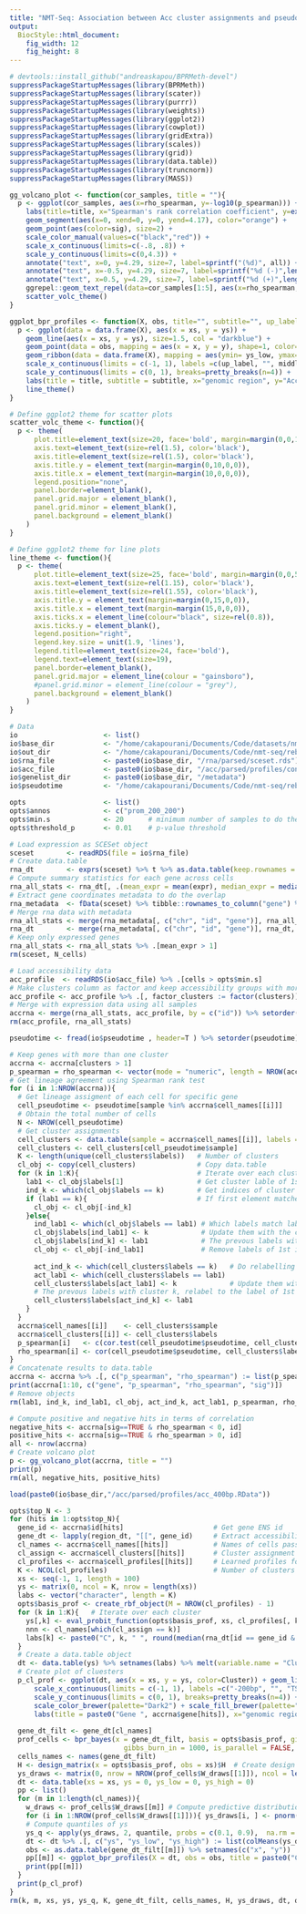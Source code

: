 ```yaml
---
title: "NMT-Seq: Association between Acc cluster assignments and pseudotime"
output: 
  BiocStyle::html_document: 
    fig_width: 12
    fig_height: 8
---
```


```r
# devtools::install_github("andreaskapou/BPRMeth-devel")
suppressPackageStartupMessages(library(BPRMeth))
suppressPackageStartupMessages(library(scater))
suppressPackageStartupMessages(library(purrr))
suppressPackageStartupMessages(library(weights))
suppressPackageStartupMessages(library(ggplot2))
suppressPackageStartupMessages(library(cowplot))
suppressPackageStartupMessages(library(gridExtra))
suppressPackageStartupMessages(library(scales))
suppressPackageStartupMessages(library(grid))
suppressPackageStartupMessages(library(data.table))
suppressPackageStartupMessages(library(truncnorm))
suppressPackageStartupMessages(library(MASS))
```

```r
gg_volcano_plot <- function(cor_samples, title = ""){
  p <- ggplot(cor_samples, aes(x=rho_spearman, y=-log10(p_spearman))) +
    labs(title=title, x="Spearman's rank correlation coefficient", y=expression(paste("-log"[10],"(",plain(p),")"))) +
    geom_segment(aes(x=0, xend=0, y=0, yend=4.17), color="orange") +
    geom_point(aes(color=sig), size=2) +
    scale_color_manual(values=c("black","red")) +
    scale_x_continuous(limits=c(-.8, .8)) +
    scale_y_continuous(limits=c(0,4.3)) +
    annotate("text", x=0, y=4.29, size=7, label=sprintf("(%d)", all)) +
    annotate("text", x=-0.5, y=4.29, size=7, label=sprintf("%d (-)",length(negative_hits))) +
    annotate("text", x=0.5, y=4.29, size=7, label=sprintf("%d (+)",length(positive_hits))) +
    ggrepel::geom_text_repel(data=cor_samples[1:5], aes(x=rho_spearman, y=-log10(p_spearman), label=gene), size=6) +
    scatter_volc_theme()
}

ggplot_bpr_profiles <- function(X, obs, title="", subtitle="", up_label="-500bp", down_label="+500bp", middle_label="TSS", ...){
  p <- ggplot(data = data.frame(X), aes(x = xs, y = ys)) +
    geom_line(aes(x = xs, y = ys), size=1.5, col = "darkblue") +
    geom_point(data = obs, mapping = aes(x = x, y = y), shape=1, color="red", size=3) +
    geom_ribbon(data = data.frame(X), mapping = aes(ymin= ys_low, ymax= ys_high), alpha=0.25, size = 0.1, fill="cornflowerblue") +
    scale_x_continuous(limits = c(-1, 1), labels =c(up_label, "", middle_label, "", down_label)) + 
    scale_y_continuous(limits = c(0, 1), breaks=pretty_breaks(n=4)) + 
    labs(title = title, subtitle = subtitle, x="genomic region", y="Accessibility") + 
    line_theme()
}

# Define ggplot2 theme for scatter plots
scatter_volc_theme <- function(){
  p <- theme(
      plot.title=element_text(size=20, face='bold', margin=margin(0,0,10,0), hjust=0.5),
      axis.text=element_text(size=rel(1.5), color='black'),
      axis.title=element_text(size=rel(1.5), color='black'),
      axis.title.y = element_text(margin=margin(0,10,0,0)),
      axis.title.x = element_text(margin=margin(10,0,0,0)),
      legend.position="none",
      panel.border=element_blank(),
      panel.grid.major = element_blank(),
      panel.grid.minor = element_blank(),
      panel.background = element_blank()
    )
}

# Define ggplot2 theme for line plots
line_theme <- function(){
  p <- theme(
      plot.title=element_text(size=25, face='bold', margin=margin(0,0,5,0), hjust=0.5),
      axis.text=element_text(size=rel(1.15), color='black'),
      axis.title=element_text(size=rel(1.55), color='black'),
      axis.title.y = element_text(margin=margin(0,15,0,0)),
      axis.title.x = element_text(margin=margin(15,0,0,0)),
      axis.ticks.x = element_line(colour="black", size=rel(0.8)),
      axis.ticks.y = element_blank(),
      legend.position="right",
      legend.key.size = unit(1.9, 'lines'),
      legend.title=element_text(size=24, face='bold'),
      legend.text=element_text(size=19),
      panel.border=element_blank(),
      panel.grid.major = element_line(colour = "gainsboro"),
      #panel.grid.minor = element_line(colour = "grey"),
      panel.background = element_blank()
    )
}
```

<!-- # Parse and filter data -->
```r
# Data
io                     <- list()
io$base_dir            <- "/home/cakapourani/Documents/Code/datasets/nmt-seq-data-eb"
io$out_dir             <- "/home/cakapourani/Documents/Code/nmt-seq/rebuttal/EB/lineage_profiles/out/"
io$rna_file            <- paste0(io$base_dir, "/rna/parsed/sceset.rds")
io$acc_file            <- paste0(io$base_dir, "/acc/parsed/profiles/cons_cluster_prom_200_200_basis13_GpCcov10_bic2_cellcov0.6.rds")
io$genelist_dir        <- paste0(io$base_dir, "/metadata")
io$pseudotime          <- "/home/cakapourani/Documents/Code/nmt-seq/rebuttal/EB/pseudotime/out/destiny.tsv"

opts                   <- list()
opts$annos             <- c("prom_200_200")
opts$min.s             <- 20      # minimum number of samples to do the correlation
opts$threshold_p       <- 0.01    # p-value threshold
```

<!-- # Load scRNA data -->
```r
# Load expression as SCESet object
sceset        <- readRDS(file = io$rna_file)
# Create data.table
rna_dt        <- exprs(sceset) %>% t %>% as.data.table(keep.rownames = "sample") %>% melt(id.vars = "sample", value.name = "expr", variable.name = "gene")
# Compute summary statistics for each gene across cells
rna_all_stats <- rna_dt[, .(mean_expr = mean(expr), median_expr = median(expr), var_expr = var(expr), sd_expr = sd(expr)), by = gene]
# Extract gene coordinates metadata to do the overlap
rna_metadata  <- fData(sceset) %>% tibble::rownames_to_column("gene") %>% as.data.table %>% .[,c("chr", "start", "end", "gene", "ens_id")]  %>% .[, chr := as.factor(sub("chr", "", chr))] %>% setnames("ens_id", "id")
# Merge rna data with metadata
rna_all_stats <- merge(rna_metadata[, c("chr", "id", "gene")], rna_all_stats, by = c("gene")) # Merge using all samples
rna_dt        <- merge(rna_metadata[, c("chr", "id", "gene")], rna_dt, by = c("gene"))        # Merge using only samples that pass filtering
# Keep only expressed genes
rna_all_stats <- rna_all_stats %>% .[mean_expr > 1]
rm(sceset, N_cells)
```

<!-- # Load acc profile data -->
```r
# Load accessibility data
acc_profile  <- readRDS(io$acc_file) %>% .[cells > opts$min.s]
# Make clusters column as factor and keep accessibility groups with more than 30 genes in each cluster
acc_profile <- acc_profile %>% .[, factor_clusters := factor(clusters)] %>% .[, N := .N, by = clusters] %>% .[N > 30]
# Merge with expression data using all samples 
accrna <- merge(rna_all_stats, acc_profile, by = c("id")) %>% setorder(clusters) 
rm(acc_profile, rna_all_stats)
```

<!-- # Load pseudotime data -->
```r
pseudotime <- fread(io$pseudotime , header=T ) %>% setorder(pseudotime)
```

<!-- # Perform association with pseudotime -->
```r
# Keep genes with more than one cluster
accrna <- accrna[clusters > 1]
p_spearman = rho_spearman <- vector(mode = "numeric", length = NROW(accrna))
# Get lineage agreement using Spearman rank test
for (i in 1:NROW(accrna)){
  # Get lineage assigment of each cell for specific gene
  cell_pseudotime <- pseudotime[sample %in% accrna$cell_names[[i]]]
  # Obtain the total number of cells
  N <- NROW(cell_pseudotime)
  # Get cluster assignments
  cell_clusters <- data.table(sample = accrna$cell_names[[i]], labels = accrna$cell_clusters[[i]]) %>% setkey(sample)
  cell_clusters <- cell_clusters[cell_pseudotime$sample]
  K <- length(unique(cell_clusters$labels))   # Number of clusters
  cl_obj <- copy(cell_clusters)               # Copy data.table
  for (k in 1:K){                             # Iterate over each cluster k
    lab1 <- cl_obj$labels[1]                  # Get cluster lable of 1st instance
    ind_k <- which(cl_obj$labels == k)        # Get indices of cluster labels with cluster k
    if (lab1 == k){                           # If first element matches cluster k, don't do relabelling
      cl_obj <- cl_obj[-ind_k]
    }else{
      ind_lab1 <- which(cl_obj$labels == lab1) # Which labels match label of 1st instance
      cl_obj$labels[ind_lab1] <- k             # Update them with the cluster label k
      cl_obj$labels[ind_k] <- lab1             # The prevous labels with cluster k, relabel to the label of 1st instance
      cl_obj <- cl_obj[-ind_lab1]              # Remove labels of 1st instance
      
      act_ind_k <- which(cell_clusters$labels == k)   # Do relabelling of all data
      act_lab1 <- which(cell_clusters$labels == lab1)
      cell_clusters$labels[act_lab1] <- k             # Update them with the cluster label k
      # The prevous labels with cluster k, relabel to the label of 1st instance
      cell_clusters$labels[act_ind_k] <- lab1
    }
  }
  accrna$cell_names[[i]]    <- cell_clusters$sample
  accrna$cell_clusters[[i]] <- cell_clusters$labels
  p_spearman[i]   <- c(cor.test(cell_pseudotime$pseudotime, cell_clusters$labels, method = "spearman", exact = FALSE)$p.value)
  rho_spearman[i] <- cor(cell_pseudotime$pseudotime, cell_clusters$labels, method = "spearman")
}
# Concatenate results to data.table
accrna <- accrna %>% .[, c("p_spearman", "rho_spearman") := list(p_spearman, rho_spearman)] %>% .[, sig := p_spearman <= opts$threshold_p] %>% setorder(p_spearman)
print(accrna[1:10, c("gene", "p_spearman", "rho_spearman", "sig")])
# Remove objects
rm(lab1, ind_k, ind_lab1, cl_obj, act_ind_k, act_lab1, p_spearman, rho_spearman, cell_pseudotime, cell_clusters, K, i, k, N)
```


<!-- Volcano plot of p-values against Pearson's r and QQ-plot of p-values -->
```r
# Compute positive and negative hits in terms of correlation
negative_hits <- accrna[sig==TRUE & rho_spearman < 0, id]
positive_hits <- accrna[sig==TRUE & rho_spearman > 0, id]
all <- nrow(accrna)
# Create volcano plot
p <- gg_volcano_plot(accrna, title = "")
print(p)
rm(all, negative_hits, positive_hits)
```


```r
load(paste0(io$base_dir,"/acc/parsed/profiles/acc_400bp.RData"))

opts$top_N <- 3
for (hits in 1:opts$top_N){
  gene_id <- accrna$id[hits]                      # Get gene ENS id
  gene_dt <- lapply(region_dt, "[[", gene_id)     # Extract accessibility data
  cl_names <- accrna$cell_names[[hits]]           # Names of cells passed filtering
  cl_assign <- accrna$cell_clusters[[hits]]       # Cluster assignment of cells
  cl_profiles <- accrna$cell_profiles[[hits]]     # Learned profiles for each cluster
  K <- NCOL(cl_profiles)                          # Number of clusters K
  xs <- seq(-1, 1, length = 100)
  ys <- matrix(0, ncol = K, nrow = length(xs))
  labs <- vector("character", length = K)
  opts$basis_prof <- create_rbf_object(M = NROW(cl_profiles) - 1)
  for (k in 1:K){   # Iterate over each cluster
    ys[,k] <- eval_probit_function(opts$basis_prof, xs, cl_profiles[, k]) # Evaluate function for plotting
    nnn <- cl_names[which(cl_assign == k)]                                # Get names of cells belonging to each cluster
    labs[k] <- paste0("C", k, " ", round(median(rna_dt[id == gene_id & sample %in% nnn]$expr), 2))
  }
  # Create a data.table object
  dt <- data.table(ys) %>% setnames(labs) %>% melt(variable.name = "Cluster", value.name = "ys") %>% .[, xs := xs]
  # Create plot of cluesters
  p_cl_prof <- ggplot(dt, aes(x = xs, y = ys, color=Cluster)) + geom_line(size=2) +
      scale_x_continuous(limits = c(-1, 1), labels =c("-200bp", "", "TSS", "", "+200bp")) + 
      scale_y_continuous(limits = c(0, 1), breaks=pretty_breaks(n=4)) + 
      scale_color_brewer(palette="Dark2") + scale_fill_brewer(palette="Dark2") +
      labs(title = paste0("Gene ", accrna$gene[hits]), x="genomic region", y="Accessibility") + line_theme()
  
  gene_dt_filt <- gene_dt[cl_names]
  prof_cells <- bpr_bayes(x = gene_dt_filt, basis = opts$basis_prof, gibbs_nsim = 3000, 
                            gibbs_burn_in = 1000, is_parallel = FALSE, keep_gibbs_draws = TRUE)
  cells_names <- names(gene_dt_filt)
  H <- design_matrix(x = opts$basis_prof, obs = xs)$H  # Create design matrix
  ys_draws <- matrix(0, nrow = NROW(prof_cells$W_draws[[1]]), ncol = length(xs))
  dt <- data.table(xs = xs, ys = 0, ys_low = 0, ys_high = 0)
  pp <- list()
  for (m in 1:length(cl_names)){
    w_draws <- prof_cells$W_draws[[m]] # Compute predictive distribution
    for (i in 1:NROW(prof_cells$W_draws[[1]])){ ys_draws[i, ] <- pnorm(H %*% w_draws[i, ]) }
    # Compute quantiles of ys
    ys_q <- apply(ys_draws, 2, quantile, probs = c(0.1, 0.9),  na.rm = TRUE)
    dt <- dt %>% .[, c("ys", "ys_low", "ys_high") := list(colMeans(ys_draws), ys_q[1, ], ys_q[2, ])]
    obs <- as.data.table(gene_dt_filt[[m]]) %>% setnames(c("x", "y"))
    pp[[m]] <- ggplot_bpr_profiles(X = dt, obs = obs, title = paste0("Cell ", cells_names[m]), subtitle = paste0("Expr = ", round(rna_dt[id == gene_id & sample == cells_names[m], expr], 3)),  up_label = "-200bp", down_label = "+200bp", middle_label = "TSS")
    print(pp[[m]])
  }
  print(p_cl_prof)
}
rm(k, m, xs, ys, ys_q, K, gene_dt_filt, cells_names, H, ys_draws, dt, obs, cl_assign, cl_names, hits, labs, gene_id, w_draws, cl_profiles, nnn, i)
```